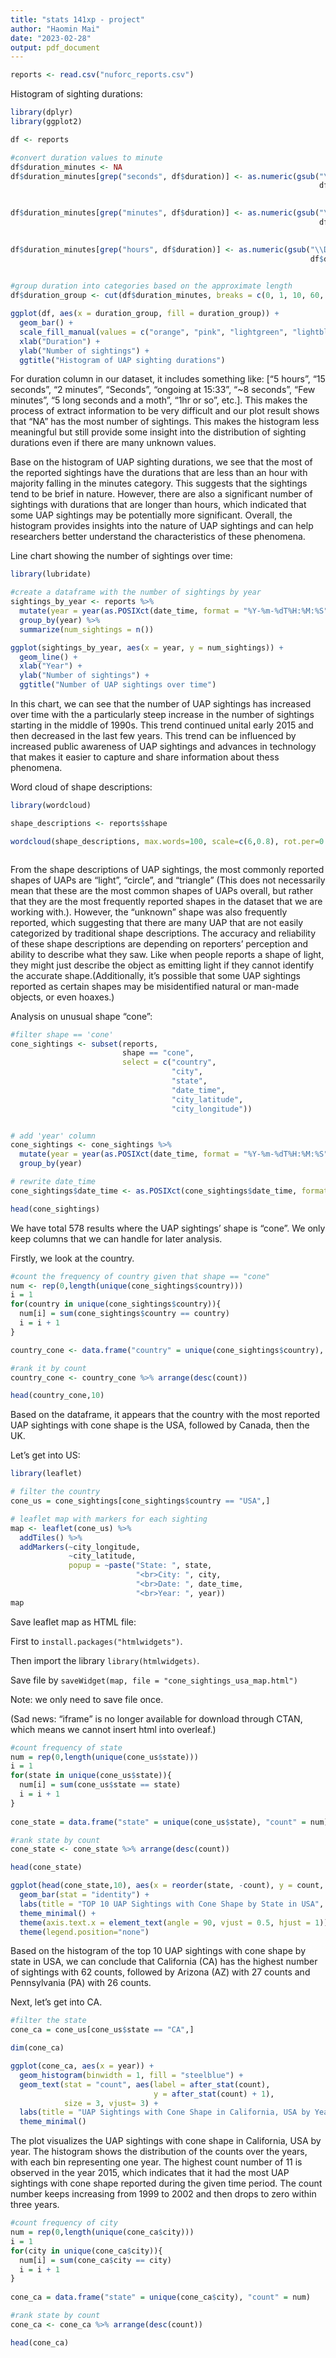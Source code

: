 ```yaml
---
title: "stats 141xp - project"
author: "Haomin Mai"
date: "2023-02-28"
output: pdf_document
---
```



```r

reports <- read.csv("nuforc_reports.csv")

```


Histogram of sighting durations:

```r
library(dplyr)
library(ggplot2)

df <- reports

#convert duration values to minute
df$duration_minutes <- NA
df$duration_minutes[grep("seconds", df$duration)] <- as.numeric(gsub("\\D", "",
                                                                     df$duration[grep("seconds",
                                                                                      df$duration)]))/60

df$duration_minutes[grep("minutes", df$duration)] <- as.numeric(gsub("\\D", "",
                                                                     df$duration[grep("minutes",
                                                                                      df$duration)]))

df$duration_minutes[grep("hours", df$duration)] <- as.numeric(gsub("\\D", "",
                                                                   df$duration[grep("hours",
                                                                                    df$duration)]))*60

#group duration into categories based on the approximate length
df$duration_group <- cut(df$duration_minutes, breaks = c(0, 1, 10, 60, Inf), labels = c("Seconds", "Minutes", "Hours", "Longer"))

ggplot(df, aes(x = duration_group, fill = duration_group)) +
  geom_bar() +
  scale_fill_manual(values = c("orange", "pink", "lightgreen", "lightblue")) +
  xlab("Duration") +
  ylab("Number of sightings") +
  ggtitle("Histogram of UAP sighting durations")

```


For duration column in our dataset, it includes something like: ["5 hours", "15 seconds", "2 minutes", "Seconds", "ongoing at 15:33", "~8 seconds", "Few minutes", "5 long seconds and a moth", "1hr or so", etc.]. This makes the process of extract information to be very difficult and our plot result shows that "NA" has the most number of sightings. This makes the histogram less meaningful but still provide some insight into the distribution of sighting durations even if there are many unknown values.

Base on the histogram of UAP sighting durations, we see that the most of the reported sightings have the durations that are less than an hour with majority falling in the minutes category. This suggests that the sightings tend to be brief in nature. However, there are also a significant number of sightings with durations that are longer than hours, which indicated that some UAP sightings may be potentially more significant. Overall, the histogram provides insights into the nature of UAP sightings and can help researchers better understand the characteristics of these phenomena.



Line chart showing the number of sightings over time:

```r

library(lubridate)

#create a dataframe with the number of sightings by year
sightings_by_year <- reports %>%
  mutate(year = year(as.POSIXct(date_time, format = "%Y-%m-%dT%H:%M:%S"))) %>%
  group_by(year) %>%
  summarize(num_sightings = n())

ggplot(sightings_by_year, aes(x = year, y = num_sightings)) +
  geom_line() +
  xlab("Year") +
  ylab("Number of sightings") +
  ggtitle("Number of UAP sightings over time")


```


In this chart, we can see that the number of UAP sightings has increased over time with the a particularly steep increase in the number of sightings starting in the middle of 1990s. This trend continued unital early 2015 and then decreased in the last few years. This trend can be influenced by increased public awareness of UAP sightings and advances in technology that makes it easier to capture and share information about thess phenomena.


Word cloud of shape descriptions:

```r

library(wordcloud)

shape_descriptions <- reports$shape

wordcloud(shape_descriptions, max.words=100, scale=c(6,0.8), rot.per=0.3, random.order=FALSE, colors=brewer.pal(8, "Dark2"))



```


From the shape descriptions of UAP sightings, the most commonly reported shapes of UAPs are “light”, “circle”, and “triangle” (This does not necessarily mean that these are the most common shapes of UAPs overall, but rather that they are the most frequently reported shapes in the dataset that we are working with.). However, the “unknown” shape was also frequently reported, which suggesting that there are many UAP that are not easily categorized by traditional shape descriptions. The accuracy and reliability of these shape descriptions are depending on reporters’ perception and ability to describe what they saw. Like when people reports a shape of light, they might just describe the object as emitting light if they cannot identify the accurate shape.(Additionally, it's possible that some UAP sightings reported as certain shapes may be misidentified natural or man-made objects, or even hoaxes.)



Analysis on unusual shape "cone":

```r

#filter shape == 'cone'
cone_sightings <- subset(reports,
                         shape == "cone",
                         select = c("country",
                                    "city",
                                    "state",
                                    "date_time",
                                    "city_latitude",
                                    "city_longitude"))


# add 'year' column 
cone_sightings <- cone_sightings %>%
  mutate(year = year(as.POSIXct(date_time, format = "%Y-%m-%dT%H:%M:%S"))) %>%
  group_by(year)

# rewrite date_time
cone_sightings$date_time <- as.POSIXct(cone_sightings$date_time, format = "%Y-%m-%dT%H:%M:%S")

head(cone_sightings)

```

We have total 578 results where the UAP sightings' shape is "cone". We only keep columns that we can handle for later analysis.

Firstly, we look at the country.

```r

#count the frequency of country given that shape == "cone"
num <- rep(0,length(unique(cone_sightings$country)))
i = 1
for(country in unique(cone_sightings$country)){
  num[i] = sum(cone_sightings$country == country)
  i = i + 1
}

country_cone <- data.frame("country" = unique(cone_sightings$country), "count" = num)

#rank it by count
country_cone <- country_cone %>% arrange(desc(count))

head(country_cone,10)


```


Based on the dataframe, it appears that the country with the most reported UAP sightings with cone shape is the USA, followed by Canada, then the UK.

Let's get into US:

```r
library(leaflet)

# filter the country
cone_us = cone_sightings[cone_sightings$country == "USA",]

# leaflet map with markers for each sighting
map <- leaflet(cone_us) %>% 
  addTiles() %>%
  addMarkers(~city_longitude,
             ~city_latitude,
             popup = ~paste("State: ", state,
                            "<br>City: ", city,
                            "<br>Date: ", date_time,
                            "<br>Year: ", year))
map


```

Save leaflet map as HTML file: 

First to `install.packages("htmlwidgets")`.

Then import the library `library(htmlwidgets)`.

Save file by `saveWidget(map, file = "cone_sightings_usa_map.html")`

Note: we only need to save file once. 

(Sad news: "iframe" is no longer available for download through CTAN, which means we cannot insert html into overleaf.)

```r

#count frequency of state
num = rep(0,length(unique(cone_us$state)))
i = 1
for(state in unique(cone_us$state)){
  num[i] = sum(cone_us$state == state)
  i = i + 1
}
 
cone_state = data.frame("state" = unique(cone_us$state), "count" = num)

#rank state by count
cone_state <- cone_state %>% arrange(desc(count))

head(cone_state)

```


```r

ggplot(head(cone_state,10), aes(x = reorder(state, -count), y = count, fill = state)) +
  geom_bar(stat = "identity") +
  labs(title = "TOP 10 UAP Sightings with Cone Shape by State in USA", x = "State", y = "Count") +
  theme_minimal() +
  theme(axis.text.x = element_text(angle = 90, vjust = 0.5, hjust = 1)) +
  theme(legend.position="none")


```


Based on the histogram of the top 10 UAP sightings with cone shape by state in USA, we can conclude that California (CA) has the highest number of sightings with 62 counts, followed by Arizona (AZ) with 27 counts and Pennsylvania (PA) with 26 counts. 


Next, let's get into CA.

```r

#filter the state
cone_ca = cone_us[cone_us$state == "CA",]

dim(cone_ca)

```


```r

ggplot(cone_ca, aes(x = year)) +
  geom_histogram(binwidth = 1, fill = "steelblue") +
  geom_text(stat = "count", aes(label = after_stat(count),
                                y = after_stat(count) + 1),
            size = 3, vjust= 3) +
  labs(title = "UAP Sightings with Cone Shape in California, USA by Year", x = "Year", y = "Count") +
  theme_minimal()


```


The plot visualizes the UAP sightings with cone shape in California, USA by year. The histogram shows the distribution of the counts over the years, with each bin representing one year. The highest count number of 11 is observed in the year 2015, which indicates that it had the most UAP sightings with cone shape reported during the given time period. The count number keeps increasing from 1999 to 2002 and then drops to zero within three years. 


```r


#count frequency of city
num = rep(0,length(unique(cone_ca$city)))
i = 1
for(city in unique(cone_ca$city)){
  num[i] = sum(cone_ca$city == city)
  i = i + 1
}
 
cone_ca = data.frame("state" = unique(cone_ca$city), "count" = num)

#rank state by count
cone_ca <- cone_ca %>% arrange(desc(count))

head(cone_ca)

```

 

```r



```

